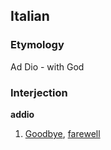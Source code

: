 ==Italian==
===Etymology===
Ad Dio - with God
===Interjection===
'''addio'''
#[[Goodbye]], [[farewell]]